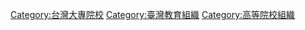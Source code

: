 [[Category:台灣大專院校|Category:台灣大專院校]]
[[Category:臺灣教育組織|Category:臺灣教育組織]]
[[Category:高等院校組織|Category:高等院校組織]]